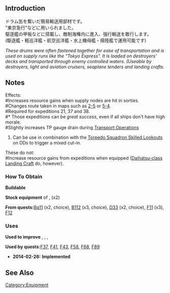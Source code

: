 {{EquipmentInfo|75}}

==Introduction==
ドラム缶を繋いだ簡易輸送用部材です。<br>
"東京急行"などに用いられました。<br>
駆逐艦の甲板などに搭載し、敵制海権内に進入、強行輸送を敢行します。<br>
(駆逐艦・軽巡洋艦・航空巡洋艦・水上機母艦・揚陸艦で運用可能です)

''These drums were often fastened together for ease of transportation and is used on supply runs like the "Tokyo Express". It is loaded on destroyers' decks and transported through enemy controlled waters. (Useable by destroyers, light and aviation cruisers, seaplane tenders and landing crafts.''

==Notes==
Effects:<br />
#Increases resource gains when supply nodes are hit in sorties.<br />
#Changes route taken in maps such as [[World 2: 南西諸島海域|2-5]] or [[World 5: 南方海域|5-4]].<br />
#Required for expeditions 21, 37 and 38.<br />
#* Those expeditions can be ''great success'', even if all ships don't have high morale.<br />
#Slightly increases TP gauge drain during [[Transport Operation#Equipment TP Value|Transport Operations]]
#Can be use in combination with the [[Torpedo Squadron Skilled Lookouts]] on DDs to trigger a mixed cut-in.
These do not:<br />
#Increase resource gains from expeditions when equipped ([[Daihatsu-class Landing Craft]] do, however).
<br />

<div class="mw-collapsible"><h3>How To Obtain</h3>
<div class="mw-collapsible-content">
'''Buildable'''

'''Stock equipment''' of {{Ship/Link|Harusame Kai}}, {{Ship/Link|Minegumo Kai}} (x2)

'''From quests: '''[[Quests#Bq11|Bq11]] (x2, choice), [[Quests#B112|B112]] (x3, choice), [[Quests#D33|D33]] (x2, choice), [[Quests#F11|F11]] (x3), [[Quests#F12|F12]]

</div></div>

<div class="mw-collapsible"><h3>Uses</h3>
<div class="mw-collapsible-content">
'''Used to improve''' {{Equipment/Link|Daihatsu Landing Craft}}, {{Equipment/Link|Toku Daihatsu Landing Craft}}, {{Equipment/Link|Type 2 12cm Mortar Kai}}, {{Equipment/Link|Shipborne Model Type 4 20cm Anti-ground Rocket Launcher}}

'''Used by quests: '''[[Quests#F37|F37]], [[Quests#F41|F41]], [[Quests#F43|F43]], [[Quests#F58|F58]], [[Quests#F68|F68]], [[Quests#F89|F89]]

</div></div>


<div class="mw-collapsible><h3>Updates History</h3>
<div class="mw-collapsible-content>
* '''2014-02-26:''' '''Implemented'''
</div></div>

==See Also==
{{Equipmentlist}}
[[Category:Equipment]]